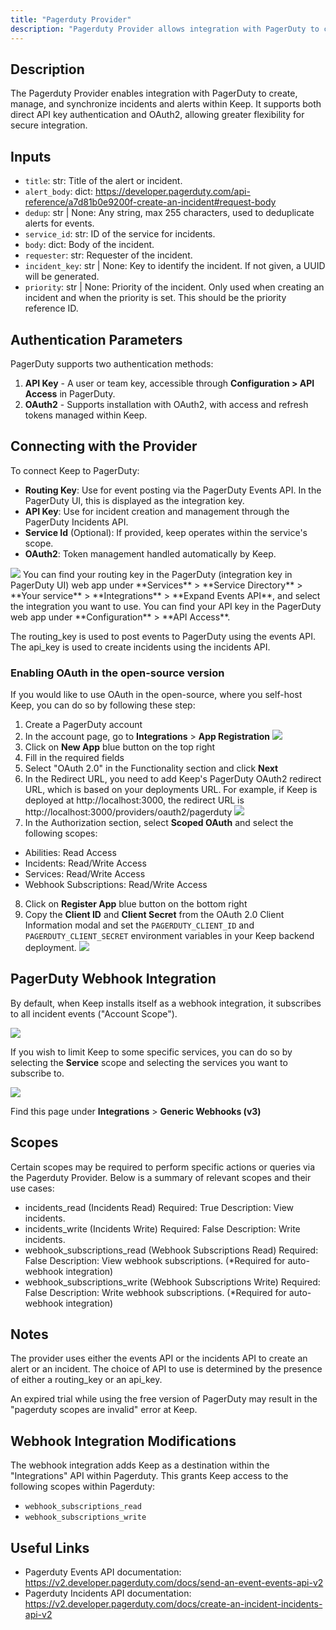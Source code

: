 ```yaml
---
title: "Pagerduty Provider"
description: "Pagerduty Provider allows integration with PagerDuty to create, manage, and synchronize incidents and alerts within Keep."
---
```


## Description

The Pagerduty Provider enables integration with PagerDuty to create, manage, and synchronize incidents and alerts within Keep. It supports both direct API key authentication and OAuth2, allowing greater flexibility for secure integration.

## Inputs

- `title`: str: Title of the alert or incident.
- `alert_body`: dict: https://developer.pagerduty.com/api-reference/a7d81b0e9200f-create-an-incident#request-body
- `dedup`: str | None: Any string, max 255 characters, used to deduplicate alerts for events.
- `service_id`: str: ID of the service for incidents.
- `body`: dict: Body of the incident.
- `requester`: str: Requester of the incident.
- `incident_key`: str | None: Key to identify the incident. If not given, a UUID will be generated.
- `priority`: str | None: Priority of the incident. Only used when creating an incident and when the priority is set. This should be the priority reference ID.

## Authentication Parameters

PagerDuty supports two authentication methods:

1. **API Key** - A user or team key, accessible through **Configuration > API Access** in PagerDuty.
2. **OAuth2** - Supports installation with OAuth2, with access and refresh tokens managed within Keep.

## Connecting with the Provider

To connect Keep to PagerDuty:

- **Routing Key**: Use for event posting via the PagerDuty Events API. In the PagerDuty UI, this is displayed as the integration key.
- **API Key**: Use for incident creation and management through the PagerDuty Incidents API.
- **Service Id** (Optional): If provided, keep operates within the service's scope.
- **OAuth2**: Token management handled automatically by Keep.

<Frame>
  <img src="/images/connect-to-pagerduty.png" />
</Frame>

<Note>
You can find your routing key in the PagerDuty (integration key in PagerDuty UI) web app under **Services** > **Service Directory** > **Your service** > **Integrations** > **Expand Events API**, and select the integration you want to use.
You can find your API key in the PagerDuty web app under **Configuration** > **API Access**.

The routing_key is used to post events to PagerDuty using the events API.
The api_key is used to create incidents using the incidents API.

</Note>

### Enabling OAuth in the open-source version

If you would like to use OAuth in the open-source, where you self-host Keep, you can do so by following these step:

1. Create a PagerDuty account
2. In the account page, go to **Integrations** > **App Registration**
   <Frame>
     <img src="/images/pagerduty-app-registration.png" />
   </Frame>
3. Click on **New App** blue button on the top right
4. Fill in the required fields
5. Select "OAuth 2.0" in the Functionality section and click **Next**
6. In the Redirect URL, you need to add Keep's PagerDuty OAuth2 redirect URL, which is based on your deployments URL. For example, if Keep is deployed at http://localhost:3000, the redirect URL is http://localhost:3000/providers/oauth2/pagerduty
   <Frame>
     <img src="/images/pagerduty-redirect-url.png" />
   </Frame>
7. In the Authorization section, select **Scoped OAuth** and select the following scopes:

- Abilities: Read Access
- Incidents: Read/Write Access
- Services: Read/Write Access
- Webhook Subscriptions: Read/Write Access

8. Click on **Register App** blue button on the bottom right
9. Copy the **Client ID** and **Client Secret** from the OAuth 2.0 Client Information modal and set the `PAGERDUTY_CLIENT_ID` and `PAGERDUTY_CLIENT_SECRET` environment variables in your Keep backend deployment.
   <Frame>
     <img src="/images/pagerduty-oauth2-credentials.png" />
   </Frame>

## PagerDuty Webhook Integration

By default, when Keep installs itself as a webhook integration, it subscribes to all incident events ("Account Scope").

<Frame>
  <img src="/images/pagerduty-account-scope.png" />
</Frame>

If you wish to limit Keep to some specific services, you can do so by selecting the **Service** scope and selecting the services you want to subscribe to.

<Frame>
  <img src="/images/pagerduty-service-scope.png" />
</Frame>

Find this page under **Integrations** > **Generic Webhooks (v3)**

## Scopes

Certain scopes may be required to perform specific actions or queries via the Pagerduty Provider. Below is a summary of relevant scopes and their use cases:

- incidents_read (Incidents Read)
  Required: True
  Description: View incidents.
- incidents_write (Incidents Write)
  Required: False
  Description: Write incidents.
- webhook_subscriptions_read (Webhook Subscriptions Read)
  Required: False
  Description: View webhook subscriptions.
  (\*Required for auto-webhook integration)
- webhook_subscriptions_write (Webhook Subscriptions Write)
  Required: False
  Description: Write webhook subscriptions.
  (\*Required for auto-webhook integration)

## Notes

The provider uses either the events API or the incidents API to create an alert or an incident. The choice of API to use is determined by the presence of either a routing_key or an api_key.

An expired trial while using the free version of PagerDuty may result in the "pagerduty scopes are invalid" error at Keep.

## Webhook Integration Modifications

The webhook integration adds Keep as a destination within the "Integrations" API within Pagerduty.
This grants Keep access to the following scopes within Pagerduty:

- `webhook_subscriptions_read`
- `webhook_subscriptions_write`

## Useful Links

- Pagerduty Events API documentation: https://v2.developer.pagerduty.com/docs/send-an-event-events-api-v2
- Pagerduty Incidents API documentation: https://v2.developer.pagerduty.com/docs/create-an-incident-incidents-api-v2
